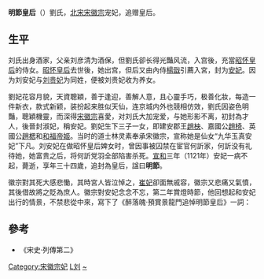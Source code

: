 '''明節皇后'''（{{bd|1088年||1121年|catIdx=Liu,刘}}）劉氏，[[北宋|北宋]][[宋徽宗|宋徽宗]]宠妃，追赠皇后。

== 生平 ==

刘氏出身酒家，父亲刘彦清为酒保，但劉氏卻长得光豔风流，入宫後，充當[[昭怀皇后|昭怀皇后]]的侍女。[[昭怀皇后|昭怀皇后]]去世後，她出宫，但后又由內侍[[楊戩|楊戩]]引薦入宮，封为[[安妃|安妃]]。因为刘安妃与[[明達皇后|刘贵妃]]为同姓，便被刘贵妃收为养女。

劉妃花容月貌，天資聰穎，善于逢迎，善解人意，且心靈手巧，极善化妝，每造一件新衣，款式新颖，装扮起来胜似天仙，连京城内外也競相仿效，劉氏因姿色明豔，聰穎機靈，而深得[[宋徽宗|宋徽宗]]喜愛，对刘氏大加宠爱，与她形影不离，初封為才人，後晉封淑妃，稱安妃。劉妃生下三子一女，即建安郡王[[趙柍|趙柍]]、嘉國公[[趙椅|趙椅]]、英國公[[趙楒|趙楒]]和[[和福帝姬|和福帝姬]]。当时的道士林灵素奉承宋徽宗，宣称她是仙女“九华玉真安妃”下凡。刘安妃在做昭怀皇后婢女时，曾因事被囚禁在宦官何訢家，何訢没有礼待她，她富贵之后，将何訢党羽全部陷害杀死。[[宣和_(北宋)|宣和]]三年（1121年）安妃一病不起，薨逝，享年三十四歲，追封為皇后，諡曰'''明節'''。

徽宗對其死大感悲慟，其時宮人皆泣悼之，[[崔贵妃_(宋朝)|崔妃]]卻面無戚容，徽宗又悲痛又氣憤，其後借故將之貶為庶人。徽宗對安妃念念不忘，第二年賞燈時節，他回想起和安妃出行的情景，不禁悲從中來，寫下了《醉落魄·預賞景龍門追悼明節皇后》一詞：
{{Cquote|無言哽咽，看燈記得年時節。行行指月行行說，願月常圓，休要暫時缺。今年華市燈羅列，好燈爭奈人心別。人前不敢分明說。不忍抬頭，羞見陽時月。}}

==參考==
*《宋史·列傳第二》

{{宋朝皇后}}

[[Category:宋徽宗妃|Category:宋徽宗妃]]
[[Category:宋朝追封皇后|L刘]]
[[Category:刘姓|~]]